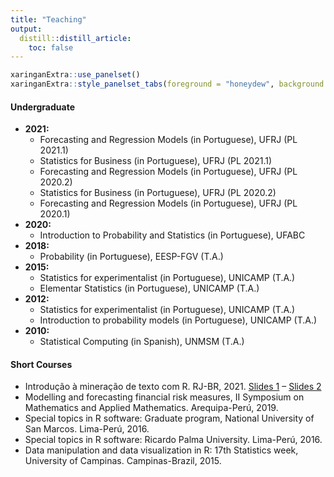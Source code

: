 ```yaml
---
title: "Teaching"
output:
  distill::distill_article:
    toc: false
---
```



```r
xaringanExtra::use_panelset()
xaringanExtra::style_panelset_tabs(foreground = "honeydew", background = "#0F2E3D")
```



::::: {.panelset}

::: {.panel}

#### Undergraduate {.panel-name}

- **2021:**
  - Forecasting and Regression Models (in Portuguese), UFRJ (PL 2021.1)
  - Statistics for Business (in Portuguese), UFRJ (PL 2021.1)
  - Forecasting and Regression Models (in Portuguese), UFRJ (PL 2020.2)
  - Statistics for Business (in Portuguese), UFRJ (PL 2020.2)
  - Forecasting and Regression Models (in Portuguese), UFRJ (PL 2020.1)
- **2020:**
  - Introduction to Probability and Statistics (in Portuguese), UFABC
- **2018:**
  - Probability (in Portuguese), EESP-FGV  (T.A.)
- **2015:**
  - Statistics for experimentalist (in Portuguese), UNICAMP (T.A.)
  - Elementar Statistics (in Portuguese), UNICAMP (T.A.)
* **2012:**
  - Statistics for experimentalist (in Portuguese), UNICAMP (T.A.)
  - Introduction to probability models (in Portuguese), UNICAMP (T.A.)
- **2010:**
  - Statistical Computing (in Spanish), UNMSM (T.A.)

:::

::: {.panel}

#### Short Courses {.panel-name}


- Introdução à mineração de texto com R. RJ-BR, 2021. [Slides 1](https://ctruciosm.github.io/IMTR/IMTR) -- [Slides 2](https://ctruciosm.github.io/IMTR/IMTR2)
- Modelling and forecasting financial risk measures, II Symposium on Mathematics and Applied Mathematics. Arequipa-Perú, 2019.
- Special topics in R software: Graduate program, National University of San Marcos. Lima-Perú, 2016.
- Special topics in R software: Ricardo Palma University. Lima-Perú, 2016.
- Data manipulation and data visualization in R: 17th Statistics week, University of Campinas. Campinas-Brazil, 2015.

:::


:::::

